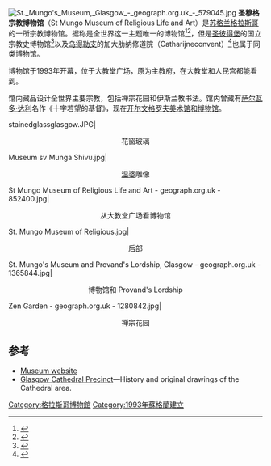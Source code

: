 [[File:St._Mungo's_Museum,_Glasgow_-_geograph.org.uk_-_579045.jpg|thumb]]
'''圣穆格宗教博物馆'''（St Mungo Museum of Religious Life and Art）是[[苏格兰|苏格兰]][[格拉斯哥|格拉斯哥]]的一所宗教博物馆。据称是全世界这一主题唯一的博物馆<ref>{{Cite web |url=http://www.seeglasgow.com/seeglasgow/museums-and-galleriesnew/history-and-heritage-/st-mungo-museum |title=St Mungo Museum of Religious Life and Art |accessdate=2017-03-06 |archive-date=2009-01-29 |archive-url=https://web.archive.org/web/20090129155747/http://www.seeglasgow.com/seeglasgow/museums-and-galleriesnew/history-and-heritage-/st-mungo-museum |dead-url=yes }}</ref><ref>{{Cite web |url=http://www.clyde-valley.com/Glasgow/mungomus.htm |title=St. Mungo Museum |access-date=2017-03-06 |archive-url=https://web.archive.org/web/20090805205723/http://www.clyde-valley.com/Glasgow/mungomus.htm |archive-date=2009-08-05 |dead-url=yes }}</ref>，但是[[圣彼得堡|圣彼得堡]]的国立宗教史博物馆<ref>{{Cite web |url=http://www.russianmuseums.info/M113 |title=The State Historical Museum of Religion |accessdate=2017-03-06 |archive-date=2009-08-28 |archive-url=https://web.archive.org/web/20090828120242/http://www.russianmuseums.info/M113 |dead-url=no }}</ref>以及[[乌得勒支|乌得勒支]]的加大肋纳修道院（Catharijneconvent）<Ref>
{{Cite web |url=https://www.catharijneconvent.nl/english/ |title=Museum Catharijnecovent |access-date=2017-03-06 |archive-url=https://web.archive.org/web/20170327064950/https://www.catharijneconvent.nl/english/ |archive-date=2017-03-27 |dead-url=yes }}
</Ref>也属于同类博物馆。

博物馆于1993年开幕，位于大教堂广场，原为主教府，在大教堂和人民宫都能看到。

馆内藏品设计全世界主要宗教，包括禅宗花园和伊斯兰教书法。馆内曾藏有[[萨尔瓦多·达利|萨尔瓦多·达利]]名作《十字若望的基督》，现在[[开尔文格罗夫美术馆和博物馆|开尔文格罗夫美术馆和博物馆]]。

<gallery>
stainedglassglasgow.JPG|<center>花窗玻璃</center>
Museum sv Munga Shivu.jpg|<center>[[湿婆|湿婆]]雕像</center>
St Mungo Museum of Religious Life and Art - geograph.org.uk - 852400.jpg|<center>从大教堂广场看博物馆</center>
St. Mungo Museum of Religious.jpg|<center>后部</center>
St. Mungo's Museum and Provand's Lordship, Glasgow - geograph.org.uk - 1365844.jpg|<center>博物馆和 Provand's Lordship</center>
Zen Garden - geograph.org.uk - 1280842.jpg|<center>禅宗花园</center>
</gallery>

== 参考 ==
<div class="references-3column">
<references/>
</div>
*[http://www.glasgowmuseums.com/venue/index.cfm?venueid=13 Museum website]{{Wayback|url=http://www.glasgowmuseums.com/venue/index.cfm?venueid=13 |date=20090525084322 }}
*[http://www.scotcities.com/townhead.htm Glasgow Cathedral Precinct]{{Wayback|url=http://www.scotcities.com/townhead.htm |date=20170628041257 }}—History and original drawings of the Cathedral area.
{{coord|55.8625|-4.2363|type:landmark_region:GB|display=title}}

{{格拉斯哥博物馆}}

[[Category:格拉斯哥博物館|Category:格拉斯哥博物館]]
[[Category:1993年蘇格蘭建立|Category:1993年蘇格蘭建立]]